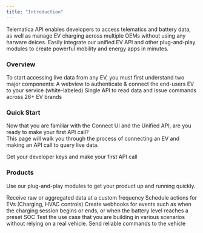 ```yaml
---
title: "Introduction"
---
```


Telematica API enables developers to access telematics and battery data, as well as manage EV charging across multiple OEMs without using any harware deices. Easily integrate our unified EV API and other plug-and-play modules to create powerful mobility and energy apps in minutes.

### Overview
To start accessing live data from any EV, you must first understand two major components:
<CardGroup cols={2}>
  <Card title="Connect UI" icon="plug-circle-check" iconType="regular" color="#16a34a" href="/welcome/connect-ui">
    A webview to authenticate & connect the end-users EV to your service (white-labeled)
  </Card>
  <Card title="Unified Vehicle APIs" icon="bolt" iconType="regular" color="#16a34a" href="/welcome/unified-vehicle-apis">
    Single API to read data and issue commands across 26+ EV brands
  </Card>
</CardGroup>

### Quick Start
Now that you are familiar with the Connect UI and the Unified API, are you ready to make your first API call?
<br/> This page will walk you through the process of connecting an EV and making an API call to query live data.

<Card title="Quick Start" icon="forward" iconType="regular" color="#ea5a0c" href="/welcome/quick-start">
  Get your developer keys and make your first API call
</Card>

### Products
Use our plug-and-play modules to get your product up and running quickly.

<CardGroup cols={2}>
  
  <Card title="Poller" icon="database" iconType="regular" color="#16a34a" href="/products/poller">
    Receive raw or aggregated data at a custom frequency
  </Card>
  <Card title="Schedules" icon="clock" iconType="regular" color="#16a34a" href="/products/schedules">
    Schedule actions for EVs (Charging, HVAC controls)
  </Card>
  <Card title="Webhooks" icon="bell" iconType="regular" color="#16a34a" href="/products/webhooks">
Create webhooks for events such as when the charging session begins or ends, or when the battery level reaches a preset SOC
 </Card>
  <Card title="EV Simulator" icon="car-circle-bolt" iconType="regular" color="#16a34a" href="/products/ev-simulator">
Test the use case that you are building in various scenarios without relying on a real vehicle.
  </Card>
  <Card title="Reliable Commands" icon={duotone("car-circle-bolt")} color="#16a34a" href="/products/commands">
    Send reliable commands to the vehicle
  </Card>
</CardGroup>



